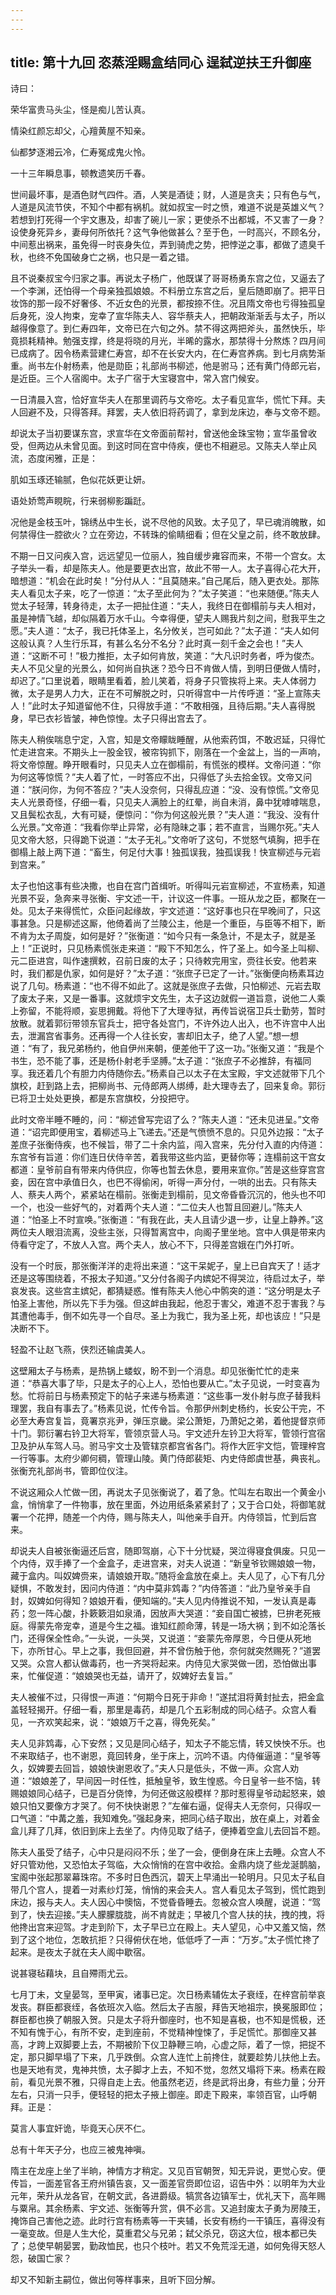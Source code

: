 ```yaml
---
---
---
```

title: 第十九回 恣蒸淫赐盒结同心 逞弑逆扶王升御座
---





诗曰：

荣华富贵马头尘，怪是痴儿苦认真。

情染红颜忘却父，心羶黄屋不知亲。

仙都梦逐湘云冷，仁寿冤成鬼火怜。

一十三年瞬息事，顿教遗笑历千春。

世间最坏事，是酒色财气四件。酒，人笑是酒徒；财，人道是贪夫；只有色与气，人道是风流节侠，不知个中都有祸机。就如叔宝一时之愤，难道不说是英雄义气？若想到打死得一个宇文惠及，却害了碗儿一家；更使杀不出都城，不又害了一身？设使身死异乡，妻母何所依托？这气争他做甚么？至于色，一时高兴，不顾名分，中间惹出祸来，虽免得一时丧身失位，弄到骑虎之势，把悖逆之事，都做了遗臭千秋，也终不免国破身亡之祸，也只是一着之错。

且不说秦叔宝今归家之事。再说太子杨广，他既谋了哥哥杨勇东宫之位，又逼去了一个李渊，还怕得一个母亲独孤娘娘。不料册立东宫之后，皇后随即崩了。把平日妆饰的那一段不好奢侈、不近女色的光景，都按捺不住。况且隋文帝也亏得独孤皇后身死，没人拘束，宠幸了宣华陈夫人、容华蔡夫人，把朝政渐渐丢与太子，所以越得像意了。到仁寿四年，文帝已在六旬之外。禁不得这两把斧头，虽然快乐，毕竟损耗精神。勉强支撑，终是将晓的月光，半晞的露水，那禁得十分熬炼？四月间已成病了。因令杨素营建仁寿宫，却不在长安大内，在仁寿宫养病。到七月病势渐重。尚书左仆射杨素，他是勋臣；礼部尚书柳述，他是驸马；还有黄门侍郎元岩，是近臣。三个人宿阁中。太子广宿于大宝寝宫中，常入宫门候安。

一日清晨入宫，恰好宣华夫人在那里调药与文帝吃。太子看见宣华，慌忙下拜。夫人回避不及，只得答拜。拜罢，夫人依旧将药调了，拿到龙床边，奉与文帝不题。

却说太子当初要谋东宫，求宣华在文帝面前帮衬，曾送他金珠宝物；宣华虽曾收受，但两边从未曾见面。到这时同在宫中侍疾，便也不相避忌。又陈夫人举止风流，态度闲雅，正是：

肌如玉琢还输腻，色似花妖更让妍。

语处娇莺声睍睆，行来弱柳影蹁跹。

况他是金枝玉叶，锦绣丛中生长，说不尽他的风致。太子见了，早已魂消魄散，如何禁得住一腔欲火？立在旁边，不转珠的偷睛细看；但在父皇之前，终不敢放肆。

不期一日又问疾入宫，远远望见一位丽人，独自缓步雍容而来，不带一个宫女。太子举头一看，却是陈夫人。他是要更衣出宫，故此不带一人。太子喜得心花大开，暗想道：“机会在此时矣！”分付从人：“且莫随来。”自己尾后，随入更衣处。那陈夫人看见太子来，吃了一惊道：“太子至此何为？”太子笑道：“也来随便。”陈夫人觉太子轻薄，转身待走，太子一把扯住道：“夫人，我终日在御榻前与夫人相对，虽是神情飞越，却似隔着万水千山。今幸得便，望夫人赐我片刻之间，慰我平生之愿。”夫人道：“太子，我已托体圣上，名分攸关，岂可如此？”太子道：“夫人如何这般认真？人生行乐耳，有甚么名分不名分？此时真一刻千金之会也！”夫人道：“这断不可！”极力推拒，太子如何肯放，笑道：“大凡识时务者，呼为俊杰。夫人不见父皇的光景么，如何尚自执迷？恐今日不肯做人情，到明日便做人情时，却迟了。”口里说着，眼睛里看着，脸儿笑着，将身子只管挨将上来。夫人体弱力微，太子是男人力大，正在不可解脱之时，只听得宫中一片传呼道：“圣上宣陈夫人！”此时太子知道留他不住，只得放手道：“不敢相强，且待后期。”夫人喜得脱身，早已衣衫皆皱，神色惊惶。太子只得出宫去了。

陈夫人稍俟喘息宁定，入宫，知是文帝矇眬睡醒，从他索药饵，不敢迟延，只得忙忙走进宫来。不期头上一股金钗，被帘钩抓下，刚落在一个金盆上，当的一声响，将文帝惊醒。睁开眼看时，只见夫人立在御榻前，有慌张的模样。文帝问道：“你为何这等惊慌？”夫人着了忙，一时答应不出，只得低了头去拾金钗。文帝又问道：“朕问你，为何不答应？”夫人没奈何，只得乱应道：“没、没有惊慌。”文帝见夫人光景奇怪，仔细一看，只见夫人满脸上的红晕，尚自未消，鼻中犹嘑嘑喘息，又且鬓松衣乱，大有可疑，便惊问：“你为何这般光景？”夫人道：“我没、没有什么光景。”文帝道：“我看你举止异常，必有隐昧之事；若不直言，当赐尔死。”夫人见文帝大怒，只得跪下说道：“太子无礼。”文帝听了这句，不觉怒气填胸，把手在御榻上敲上两下道：“畜生，何足付大事！独孤误我，独孤误我！快宣柳述与元岩到宫来。”

太子也怕这事有些决撒，也自在宫门首缉听。听得叫元岩宣柳述，不宣杨素，知道光景不妥，急奔来寻张衡、宇文述一干，计议这一件事。一班从龙之臣，都聚在一处。见太子来得慌忙，众臣问起缘故，宇文述道：“这好事也只在早晚间了，只这事甚急。只是柳述这厮，他倚着尚了兰陵公主，他是一个重臣，与臣等不相下，断不肯为太子周旋，如何是好？”张衡道：“如今只有一条急计，不是太子，就是圣上！”正说时，只见杨素慌张走来道：“殿下不知怎么，忤了圣上。如今圣上叫柳、元二臣进宫，叫作速撰敕，召前日废的太子；只待敕完用宝，赍往长安。他若来时，我们都是仇家，如何是好？”太子道：“张庶子已定了一计。”张衡便向杨素耳边说了几句。杨素道：“也不得不如此了。这就是张庶子去做，只怕柳述、元岩去取了废太子来，又是一番事。这就烦宇文先生，太子这边就假一道旨意，说他二人乘上弥留，不能将顺，妄思拥戴。将他下了大理寺狱，再传旨说宿卫兵士勤劳，暂时放散。就着郭衍带领东官兵士，把守各处宫门，不许外边人出入，也不许宫中人出去，泄漏宫省事务。还再得一个人往长安，害却旧太子，绝了人望。”想一想道：“有了，我兄弟杨约，他自伊州来朝，便差他干了这一功。”张衡又道：“我是个书生，恐不能了事，还是杨仆射老手坚膊。”太子道：“张庶子不必推辞，有福同享。我还着几个有胆力内侍随你去。”杨素自己以太子在太宝殿，宇文述就带下几个旗校，赶到路上去，把柳尚书、元侍郎两人绑缚，赴大理寺去了，回来复命。郭衍已将卫士处处更换，都是东宫旗校，分投把守。

此时文帝半睡不睡的，问：“柳述曾写完诏了么？”陈夫人道：“还未见进呈。”文帝道：“诏完即便用宝，着柳述马上飞递去。”还是气愤愤不息的。只见外边报：“太子差庶子张衡侍疾，也不候旨，带了二十余内监，闯入宫来，先分付入直的内侍道：东宫爷有旨道：你们连日伏侍辛苦，着我带这些内监，更替你等；连榻前这干宫女都道：皇爷前自有带来内侍供应，你等也暂去休息，要用来宣你。”苦是这些穿宫宫妾，因在宫中承值日久，也巴不得偷闲，听得一声分付，一哄的出去。只有陈夫人、蔡夫人两个，紧紧站在榻前。张衡走到榻前，见文帝昏昏沉沉的，他头也不叩一个，也没一些好气的，对着两个夫人道：“二位夫人也暂且回避儿。”陈夫人道：“怕圣上不时宣唤。”张衡道：“有我在此，夫人且请少退一步，让皇上静养。”这两位夫人眼泪流离，没些主张，只得暂离宫中，向阁子里坐地。宫中人俱是带来内侍看守定了，不放人入宫。两个夫人，放心不下，只得差宫娥在门外打听。

没有一个时辰，那张衡洋洋的走将出来道：“这干呆妮子，皇上已自宾天了！适才还是这等围绕着，不报太子知道。”又分付各阁子内嫔妃不得哭泣，待启过太子，举哀发丧。这些宫主嫔妃，都猜疑惑。惟有陈夫人他心中鹘突的道：“这分明是太子怕圣上害他，所以先下手为强。但这衅由我起，他忍于害父，难道不忍于害我？与其遭他毒手，倒不如先寻一个自尽。圣上为我亡，我为圣上死，却也该应！”只是决断不下。

轻盈不让赵飞燕，侠烈还输虞美人。

这壁厢太子与杨素，是热锅上蝼蚁，盼不到一个消息。却见张衡忙忙的走来道：“恭喜大事了毕，只是太子的心上人，恐怕也要从亡。”太子见说，一时变喜为愁。忙将前日与杨素预定下的帖子来递与杨素道：“这些事一发仆射与庶子替我料理罢，我自有事去了。”杨素见说，忙传令旨。令那伊州刺史杨约，长安公干完，不必至大寿宫复旨，竟署京兆尹，弹压京畿。梁公萧矩，乃萧妃之弟，着他提督京师十门。郭衍署右钤卫大将军，管领京营人马。宇文述升左钤卫大将军，管领行宫宿卫及护从车驾人马。驸马宇文士及管辖京都宫省各门。将作大匠宇文恺，管理梓宫一行等事。太府少卿何稠，管理山陵。黄门侍郎裴矩、内史侍郎虞世基，典丧礼。张衡充礼部尚书，管即位仪注。

不说这厢众人忙做一团，再说太子见张衡说了，着了急。忙叫左右取出一个黄金小盒，悄悄拿了一件物事，放在里面，外边用纸条紧紧封了；又于合口处，将御笔就署一个花押，随差一个内侍，赐与陈夫人，叫他亲手自开。内侍领旨，忙到后宫来。

却说夫人自被张衡逼还后宫，随即驾崩，心下十分忧疑，哭泣得寝食俱废。只见一个内侍，双手捧了一个金盒子，走进宫来，对夫人说道：“新皇爷钦赐娘娘一物，藏于盒内。叫奴婢赍来，请娘娘开取。”随将金盒放在桌上。夫人见了，心下有几分疑惧，不敢发封，因问内侍道：“内中莫非鸩毒？”内侍答道：“此乃皇爷亲手自封，奴婢如何得知？娘娘开看，便知端的。”夫人见内侍推说不知，一发认真是毒药；忽一阵心酸，扑簌簌泪如泉涌，因放声大哭道：“妾自国亡被掳，巳拚老死掖庭。得蒙先帝宠幸，道是今生之福。谁知红颜命薄，转是一场大祸；到不如沦落长门，还得保全性命。”一头说，一头哭，又说道：“妾蒙先帝厚恩，今日便从死地下，亦所甘心。早上之事，我但回避，并不曾伤触于他，奈何就突然赐死？”道罢又哭。众宫人都认做毒药，也一齐哭将起来。内侍见大家哭做一团，恐怕做出事来，忙催促道：“娘娘哭也无益，请开了，奴婢好去复旨。”

夫人被催不过，只得恨一声道：“何期今日死于非命！”遂拭泪将黄封扯去，把金盒盖轻轻揭开。仔细一看，那里是毒药，却是几个五彩制成的同心结子。众宫人看见，一齐欢笑起来，说：“娘娘万千之喜，得免死矣。”

夫人见非鸩毒，心下安然；又见是同心结子，知太子不能忘情，转又怏怏不乐。也不来取结子，也不谢恩，竟回转身，坐于床上，沉吟不语。内侍催逼道：“皇爷等久，奴婢要去回旨，娘娘快谢恩收了。”夫人只是低头，不做一声。众宫人劝道：“娘娘差了，早间因一时任性，抵触皇爷，致生惶惑。今日皇爷一些不恼，转赐娘娘同心结子，已是百分侥悻，为何还做这般模样？那时惹得皇爷动起怒来，娘娘只怕又要像方才哭了。何不快快谢恩？”左催右逼，促得夫人无奈何，只得叹一口气道：“中冓之羞，我知难免。”强起身来，把同心结子取出，放在桌上，对着金盒儿拜了几拜，依旧到床上去坐了。内侍见取了结子，便捧着空盒儿去回旨不题。

陈夫人虽受了结子，心中只是闷闷不乐；坐了一会，便倒身在床上去睡。众宫人不好只管劝他，又恐怕太子驾临，大众悄悄的在宫中收拾。金鼎内烧了些龙涎鹊脑，宝阁中张起那翠幕珠帘。不多时日色西沉，碧天上早涌出一轮明月。只见太子私自带几个宫人，提着一对素纱灯笼，悄悄的来会夫人。宫人看见太子驾到，慌忙跑到床边，报与夫人。夫人因心中懊恼，不觉昏昏睡去。忽被众宫人唤醒，说道：“驾到了，快去迎接。”夫人朦朦胧胧，尚不肯就走；早被几个宫人扶的扶，拽的拽，将他搀出宫来迎驾。才走到阶下，太子早已立在殿上。夫人望见，心中又羞又恼，然到了这个地位，怎敢抗拒？只得俯伏在地，低低呼了一声：“万岁。”太子慌忙搀了起来。是夜太子就在夫人阁中歇宿。

说甚寝毡藉块，且自殢雨尤云。

七月丁未，文皇晏驾，至甲寅，诸事已定。次日杨素辅佐太子衰绖，在梓宫前举哀发丧。群臣都衰绖，各依班次入临。然后太子吉服，拜告天地祖宗，换冕服即位；群臣都也换了朝服入贺。只是太子将升御座时，也不知是喜极，也不知是慌极，还不知有愧于心，有所不安，走到座前，不觉精神惶悚了，手足慌忙。那御座又甚高，才跨上双脚要上去，不期被阶下仪卫静鞭三响，心虚之际，着了一惊，把捉不定，那只脚早塌了下来，几乎跌倒。众宫人连忙上前搀住，就要趁势儿扶他上去。也是天地有灵，鬼神共愤，太子脚才上去，不知不觉，忽然又塌将下来。杨素在殿前，看见光景不雅，只得自走上去。他虽然老迈，终是武将出身，有些力量；分开左右，只消一只手，便轻轻的把太子掖上御座。即走下殿来，率领百官，山呼朝拜。正是：

莫言人事宜奸诡，毕竟天心厌不仁。

总有十年天子分，也应三被鬼神嗔。

隋主在龙座上坐了半晌，神情方才稍定。又见百官朝贺，知无异说，更觉心安。便传旨，一面差官各王府州镇告哀，又一面差官赍即位诏，诏告中外：以明年为大业元年，荣升从龙各官，在朝文武，各进爵级。犒赏各边镇军士，优礼天下，高年赐与粟帛。其余杨素、宇文述、张衡等升赏，俱不必言。又追封废太子勇为房陵王，掩饰自己害他之迹。此时行宫有杨素等一干夹辅，长安有杨约一干镇压，喜得没有一毫变故。但是人生大伦，莫重君父与兄弟；弑父杀兄，窃这大位，根本都已失了；总使早朝晏罢，勤政恤民，也只个枝叶。若又不免荒淫无道，如何免得天怒人怨，破国亡家？

却又不知新主嗣位，做出何等样事来，且听下回分解。